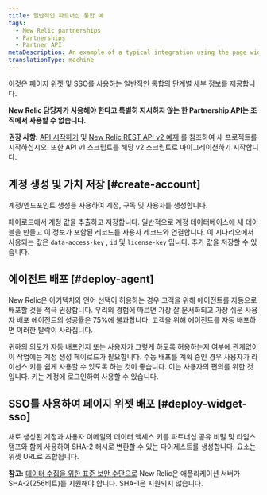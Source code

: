 ```yaml
---
title: 일반적인 파트너십 통합 예
tags:
  - New Relic partnerships
  - Partnerships
  - Partner API
metaDescription: An example of a typical integration using the page widget and SSO for New Relic partner accounts.
translationType: machine
---
```


이것은 페이지 위젯 및 SSO를 사용하는 일반적인 통합의 단계별 세부 정보를 제공합니다.

**New Relic 담당자가 사용해야 한다고 특별히 지시하지 않는 한 Partnership API는 조직에서 사용할 수 없습니다.**

**권장 사항:** [API 시작하기](/docs/apm/apis/requirements/new-relic-rest-api-v2-getting-started) 및 [New Relic REST API v2 예제](/docs/apis/rest-api-v2) 를 참조하여 새 프로젝트를 시작하십시오. 또한 API v1 스크립트를 해당 v2 스크립트로 마이그레이션하기 시작합니다.

## 계정 생성 및 가치 저장 [#create-account]

계정/엔드포인트 생성을 사용하여 계정, 구독 및 사용자를 생성합니다.

페이로드에서 계정 값을 추출하고 저장합니다. 일반적으로 계정 데이터베이스에 새 테이블을 만들고 이 정보가 포함된 레코드를 사용자 레코드와 연결합니다. 이 시나리오에서 사용되는 값은 `data-access-key` , `id` 및 `license-key` 입니다. 추가 값을 저장할 수 있습니다.

## 에이전트 배포 [#deploy-agent]

New Relic은 아키텍처와 언어 선택이 허용하는 경우 고객을 위해 에이전트를 자동으로 배포할 것을 적극 권장합니다. 우리의 경험에 따르면 가장 잘 문서화되고 가장 쉬운 사용자 배포 에이전트의 성공률은 75%에 불과합니다. 고객을 위해 에이전트를 자동 배포하면 이러한 탈락이 사라집니다.

귀하의 의도가 자동 배포인지 또는 사용자가 그렇게 하도록 허용하는지 여부에 관계없이 <InlinePopover type="licenseKey"/>이 작업에는 계정 생성 페이로드가 필요합니다. 수동 배포를 계획 중인 경우 사용자가 라이선스 키를 쉽게 사용할 수 있도록 하는 것이 좋습니다. 이는 사용자의 편의를 위한 것입니다. 키는 계정에 로그인하여 사용할 수 있습니다.

## SSO를 사용하여 페이지 위젯 배포 [#deploy-widget-sso]

새로 생성된 계정과 사용자 이메일의 데이터 액세스 키를 파트너십 공유 비밀 및 타임스탬프와 함께 사용하여 SHA-2 해시로 변환할 수 있는 다이제스트를 생성합니다. 요소는 위젯 URL로 조합됩니다.

**참고:** [데이터 수집을 위한 표준 보안 수단으로](/docs/accounts-partnerships/accounts/security/data-security) New Relic은 애플리케이션 서버가 SHA-2(256비트)를 지원해야 합니다. SHA-1은 지원되지 않습니다.